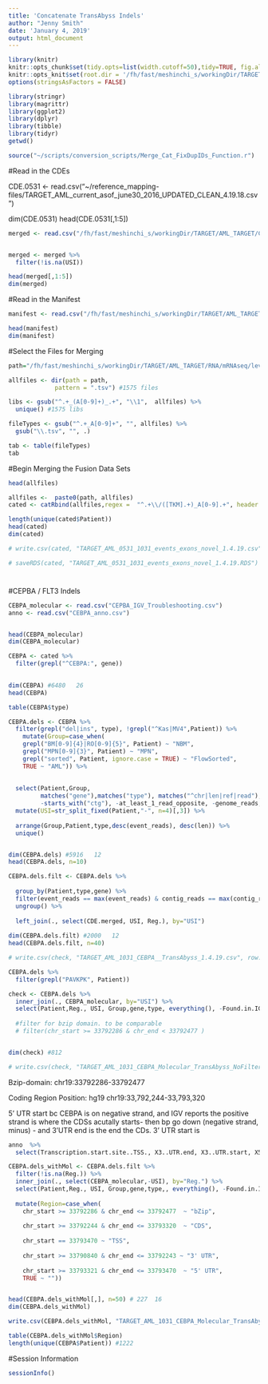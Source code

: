 ```yaml
---
title: 'Concatenate TransAbyss Indels'
author: "Jenny Smith"
date: 'January 4, 2019'
output: html_document
---
```



```r
library(knitr)
knitr::opts_chunk$set(tidy.opts=list(width.cutoff=50),tidy=TRUE, fig.align='center', fig.width = 10, fig.height = 10)
knitr::opts_knit$set(root.dir = '/fh/fast/meshinchi_s/workingDir/TARGET/AML_TARGET/RNA/mRNAseq/analysis/2018.02.05_cat_TransAbyss_data')
options(stringsAsFactors = FALSE)
```

```r
library(stringr)
library(magrittr)
library(ggplot2)
library(dplyr)
library(tibble)
library(tidyr)
getwd()
```

```r
source("~/scripts/conversion_scripts/Merge_Cat_FixDupIDs_Function.r")
```



#Read in the CDEs 

CDE.0531 <- read.csv("~/reference_mapping-files/TARGET_AML_current_asof_june30_2016_UPDATED_CLEAN_4.19.18.csv")

dim(CDE.0531) 
head(CDE.0531[,1:5])

```r
merged <- read.csv("/fh/fast/meshinchi_s/workingDir/TARGET/AML_TARGET/Clinical/CDE/Merged/TARGET_AML_0531_1031_merged_CDEs_9.4.19.csv")


merged <- merged %>% 
  filter(!is.na(USI))

head(merged[,1:5])
dim(merged)
```


#Read in the Manifest 

```r
manifest <- read.csv("/fh/fast/meshinchi_s/workingDir/TARGET/AML_TARGET/SequencingDataMatrix/TARGET_AML_0531_1031_miRNAseq_Ribodepletion_mRNAseq_Manifest_v5.csv")

head(manifest)
dim(manifest)
```


#Select the Files for Merging 

```r
path="/fh/fast/meshinchi_s/workingDir/TARGET/AML_TARGET/RNA/mRNAseq/level2/indels/2017July_BCCA_0531_1031_TransAbyss_Illumina_data/"
```

```r
allfiles <- dir(path = path,
             pattern = ".tsv") #1575 files 

libs <- gsub("^.+_(A[0-9]+)_.+", "\\1",  allfiles) %>%
  unique() #1575 libs

fileTypes <- gsub("^.+_A[0-9]+", "", allfiles) %>%
  gsub("\\.tsv", "", .)

tab <- table(fileTypes)
tab
```


#Begin Merging the Fusion Data Sets

```r
head(allfiles)
```


```r
allfiles <-  paste0(path, allfiles)
cated <- catRbind(allfiles,regex =  "^.+\\/([TKM].+)_A[0-9].+", header = TRUE)
```


```r
length(unique(cated$Patient))
head(cated)
dim(cated)

# write.csv(cated, "TARGET_AML_0531_1031_events_exons_novel_1.4.19.csv", row.names = FALSE)
```

```r
# saveRDS(cated, "TARGET_AML_0531_1031_events_exons_novel_1.4.19.RDS")
```


#




#CEPBA / FLT3 Indels

```r
CEBPA_molecular <- read.csv("CEPBA_IGV_Troubleshooting.csv")
anno <- read.csv("CEBPA_anno.csv")


head(CEBPA_molecular)
dim(CEBPA_molecular)
```


```r
CEBPA <- cated %>%
  filter(grepl("^CEBPA:", gene))
  

dim(CEBPA) #6480   26
head(CEBPA)
```

```r
table(CEBPA$type)
```

```r
CEBPA.dels <- CEBPA %>%
  filter(grepl("del|ins", type), !grepl("^Kas|MV4",Patient)) %>%
    mutate(Group=case_when(
    grepl("BM[0-9]{4}|RO[0-9]{5}", Patient) ~ "NBM",
    grepl("MPN[0-9]{3}", Patient) ~ "MPN",
    grepl("sorted", Patient, ignore.case = TRUE) ~ "FlowSorted",
    TRUE ~ "AML")) %>%
  
  
  select(Patient,Group, 
         matches("gene"),matches("type"), matches("^chr|len|ref|read"), 
         -starts_with("ctg"), -at_least_1_read_opposite, -genome_reads, -repeat.length) %>%
  mutate(USI=str_split_fixed(Patient,"-", n=4)[,3]) %>%
  
  arrange(Group,Patient,type,desc(event_reads), desc(len)) %>%
  unique() 


dim(CEBPA.dels) #5916   12
head(CEBPA.dels, n=10)
```


```r
CEBPA.dels.filt <- CEBPA.dels %>%
  
  group_by(Patient,type,gene) %>%
  filter(event_reads == max(event_reads) & contig_reads == max(contig_reads)) %>%
  ungroup() %>%
  
  left_join(., select(CDE.merged, USI, Reg.), by="USI")
  
dim(CEBPA.dels.filt) #2000   12
head(CEBPA.dels.filt, n=40)

# write.csv(check, "TARGET_AML_1031_CEBPA__TransAbyss_1.4.19.csv", row.names = FALSE)
```


```r
CEBPA.dels %>%
  filter(grepl("PAVKPK", Patient))
```


```r
check <- CEBPA.dels %>%
  inner_join(., CEBPA_molecular, by="USI") %>%
  select(Patient,Reg., USI, Group,gene,type, everything(), -Found.in.IGV) #%>%
  
  #filter for bzip domain. to be comparable
  # filter(chr_start >= 33792286 & chr_end < 33792477 )


dim(check) #812

# write.csv(check, "TARGET_AML_1031_CEBPA_Molecular_TransAbyss_NoFiltering_OnlyBzip_1.4.19.csv", row.names = FALSE)
```

Bzip-domain: 
chr19:33792286-33792477

Coding Region
   Position: hg19 chr19:33,792,244-33,793,320
   
   
   5' UTR start bc CEBPA is on negative strand, and IGV reports the positive strand is where the CDSs acutally starts- then bp go down (negative strand, minus) - and 3'UTR end is the end the CDs. 3' UTR start is 

```r
anno  %>%
  select(Transcription.start.site..TSS., X3..UTR.end, X3..UTR.start, X5..UTR.end, X5..UTR.start,)
```

```r
CEBPA.dels_withMol <- CEBPA.dels.filt %>%
  filter(!is.na(Reg.)) %>%
  inner_join(., select(CEBPA_molecular,-USI), by="Reg.") %>%
  select(Patient,Reg., USI, Group,gene,type,, everything(), -Found.in.IGV) %>%
  
  mutate(Region=case_when(
    chr_start >= 33792286 & chr_end <= 33792477  ~ "bZip",
    
    chr_start >= 33792244 & chr_end <= 33793320  ~ "CDS",
    
    chr_start == 33793470 ~ "TSS",
    
    chr_start >= 33790840 & chr_end <= 33792243 ~ "3' UTR",
    
    chr_start >= 33793321 & chr_end <= 33793470  ~ "5' UTR",
    TRUE ~ ""))


head(CEBPA.dels_withMol[,], n=50) # 227  16
dim(CEBPA.dels_withMol)

write.csv(CEBPA.dels_withMol, "TARGET_AML_1031_CEBPA_Molecular_TransAbyss_1.4.19.csv", row.names = FALSE)
```



```r
table(CEBPA.dels_withMol$Region)
length(unique(CEBPA$Patient)) #1222
```




#Session Information 

```r
sessionInfo()
```

